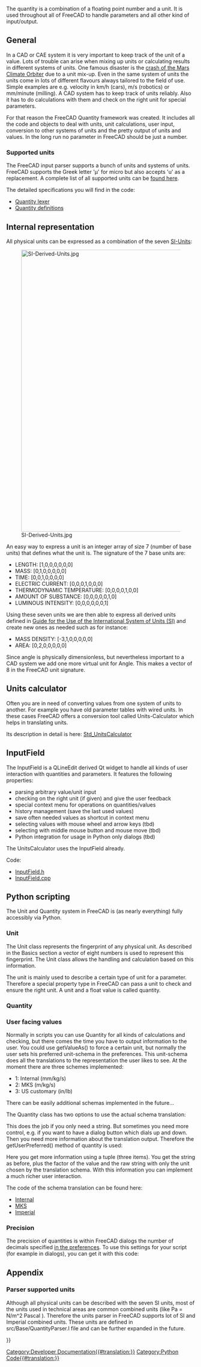 <languages/>

The quantity is a combination of a floating point number and a unit. It is used throughout all of FreeCAD to handle parameters and all other kind of input/output. 

== General ==

In a CAD or CAE system it is very important to keep track of the unit of a value. Lots of trouble can arise when mixing up units or calculating results in different systems of  units. One famous disaster is the [https://en.wikipedia.org/wiki/Mars_Climate_Orbiter#Cause_of_failure crash of the Mars Climate Orbiter] due to a unit mix-up. Even in the same system of units the units come in lots of different flavours always tailored to the field of use. Simple examples are e.g. velocity in km/h (cars), m/s (robotics) or mm/minute (milling). A CAD system has to keep track of units reliably. Also it has to do calculations with them and check on the right unit for special parameters. 

For that reason the FreeCAD Quantity framework was created. It includes all the code and objects to deal with units, unit calculations, user input, conversion to other systems of units and the pretty output of units and values. In the long run no parameter in FreeCAD should be just a number. 

=== Supported units === 

The FreeCAD input parser supports a bunch of units and systems of units. FreeCAD supports the Greek letter 'µ' for micro but also accepts 'u' as a replacement.
A complete list of all supported units can be [[Expressions#Units|found here]].

The detailed specifications you will find in the code:
* [https://github.com/FreeCAD/FreeCAD/blob/main/src/Base/QuantityLexer.c Quantity lexer]  
* [https://github.com/FreeCAD/FreeCAD/blob/main/src/Base/Quantity.cpp#l167 Quantity definitions]

== Internal representation ==

All physical units can be expressed as a combination of the seven [https://en.wikipedia.org/wiki/International_System_of_Units SI-Units]:

[[File:SI-Derived-Units.jpg|750px]]

An easy way to express a unit is an integer array of size 7 (number of base units) that defines what the unit is.
The signature of the 7 base units are:
* LENGTH: [1,0,0,0,0,0,0]
* MASS: [0,1,0,0,0,0,0]
* TIME: [0,0,1,0,0,0,0]
* ELECTRIC CURRENT: [0,0,0,1,0,0,0]
* THERMODYNAMIC TEMPERATURE: [0,0,0,0,1,0,0]
* AMOUNT OF SUBSTANCE: [0,0,0,0,0,1,0]
* LUMINOUS INTENSITY: [0,0,0,0,0,0,1]

Using these seven units we are then able to express all derived units defined in [http://physics.nist.gov/cuu/pdf/sp811.pdf Guide for the Use of the International System of Units (SI)] and create new ones as needed such as for instance:
* MASS DENSITY: [-3,1,0,0,0,0,0]
* AREA: [0,2,0,0,0,0,0]

Since angle is physically dimensionless, but nevertheless important to a CAD system we add one more virtual unit for Angle. This makes a vector of 8 in the FreeCAD unit signature.

== Units calculator ==

Often you are in need of converting values from one system of units to another. For example you have old parameter tables with wired units. In these cases FreeCAD offers a conversion tool called Units-Calculator which helps in translating units. 

Its description in detail is here: [[Std_UnitsCalculator|Std_UnitsCalculator]]

== InputField ==

The InputField is a QLineEdit derived Qt widget to handle all kinds of user interaction with quantities and parameters. It features the following properties:
* parsing arbitrary value/unit input
* checking on the right unit (if given) and give the user feedback
* special context menu for operations on quantities/values
* history management (save the last used values)
* save often needed values as shortcut in context menu
* selecting values with mouse wheel and arrow keys (tbd)
* selecting with middle mouse button and mouse move (tbd)
* Python integration for usage in Python only dialogs (tbd)

The UnitsCalculator uses the InputField already. 

Code:
* [https://github.com/FreeCAD/FreeCAD/blob/main/src/Gui/InputField.h InputField.h]
* [https://github.com/FreeCAD/FreeCAD/blob/main/src/Gui/InputField.cpp InputField.cpp]

== Python scripting ==

The Unit and Quantity system in FreeCAD is (as nearly everything) fully accessibly via Python. 

=== Unit ===

The Unit class represents the fingerprint of any physical unit. As described in the Basics section a vector of eight numbers is used to represent this fingerprint. The Unit class allows the handling and calculation based on this information. 

{{Code|code=

from FreeCAD import Units

# creating a unit with certain signature
Units.Unit(0,1)      # Mass     (kg)
Units.Unit(1)        # Length   (mm)
Units.Unit(-1,1,-2)  # Pressure (kg/mm*s^2)

# using predefined constants
Units.Unit(Units.Length)
Units.Unit(Units.Mass)
Units.Unit(Units.Pressure)

# parsing unit out of a string
Units.Unit('kg/(m*s^2)')    # Pressure
Units.Unit('Pa')            # the same as combined unit Pascale
Units.Unit('J')             # Joule (work,energy) mm^2*kg/(s^2)

# you can use units from all supported systems of units
Units.Unit('psi')           # imperial pressure
Units.Unit('lb')            # imperial  mass
Units.Unit('ft^2')          # imperial area

# comparing units
Units.Unit(0,1) == Unit(Units.Mass)

# getting type of unit
Units.Unit('kg/(m*s^2)').Type == 'Pressure'

# calculating
Units.Unit('kg') * Units.Unit('m^-1*s^-2') == Units.Unit('kg/(m*s^2)')

}}

The unit is mainly used to describe a certain type of unit for a parameter. Therefore a special property type in FreeCAD can pass a unit to check and ensure the right unit. 
A unit and a float value is called quantity.

=== Quantity ===

{{Code|code=

from FreeCAD import Units

# to create a quantity you need a value (float) and a unit
Units.Quantity(1.0,Units.Unit(0,1))     # Mass       1.0 kg
Units.Quantity(1.0,Units.Unit(1))       # Length    1.0 mm
Units.Quantity(1.0,Units.Unit(-1,1,-2)) # Pressure  1.0 kg/mm*s^2
Units.Quantity(1.0,Units.Pressure)      # Pressure  1.0 kg/mm*s^2

# you can directly give a signature
Units.Quantity(1.0,0,1)     # Mass       1.0 kg
Units.Quantity(1.0,1)       # Length    1.0 mm
Units.Quantity(1.0,-1,1,-2) # Pressure  1.0 kg/mm*s^2

# parsing quantities out of a string
Units.Quantity('1.0 kg/(m*s^2)') # Pressure
Units.Quantity('1.0 Pa')         # the same as combined Unit Pascale
Units.Quantity('1.0 J')          # Joule (Work,Energy) mm^2*kg/(s^2)

# You can use a point or comma as float delimiter
Units.Quantity('1,0 m')
Units.Quantity('1.0 m')

# you can use units from all supported systems of units
Units.Quantity('1.0 psi')  # imperial pressure
Units.Quantity('1.0 lb')   # imperial mass
Units.Quantity('1.0 ft^2') # imperial area

# the quantity parser can do calculations too
Units.Quantity('360/5 deg')        # splitting circle 
Units.Quantity('1/16 in')          # fractions
Units.Quantity('5.3*6.3 m^2')      # calculating an area
Units.Quantity('1/(log(2.3)/sin(pi)*3.4)+1.8e-3 m')
Units.Quantity('1ft 3in')          # imperial style

# and for sure calculation and comparison
Units.Quantity('1 Pa') * Units.Quantity(2.0) == Units.Quantity('2 Pa')
Units.Quantity('1 m') * Units.Quantity('2 m') == Units.Quantity('2 m^2')
Units.Quantity('1 m') * Units.Quantity('2 ft') + Units.Quantity('2 mm^2')
Units.Quantity('1 m') > Units.Quantity('2 ft')

# accessing the components
Units.Quantity('1 m').Value # get the number (always internal system (mm/kg/s))
Units.Quantity('1 m').Unit  # get the unit
Units.Quantity('1 m') == Units.Quantity( Units.Quantity('1 m').Value , Units.Quantity('1 m').Unit)

# translating the value into other units than the internal system (mm/kg/s)
Units.Quantity('1 km/h').getValueAs('m/s')                  # translate value
Units.Quantity('1 m').getValueAs(2.45,1)                    # translation value and unit signature
Units.Quantity('1 kPa').getValueAs(Units.Pascal)            # predefined standard units 
Units.Quantity('1 MPa').getValueAs(Units.Quantity('N/m^2')) # a quantity
          
}}

=== User facing values ===

Normally in scripts you can use Quantity for all kinds of calculations and checking, but there comes the time you have to output information to the user. You could use getValueAs() to force a certain unit, but normally the user sets his preferred unit-schema in the preferences. This unit-schema does all the translations to the representation the user likes to see. At the moment there are three schemes implemented:
* 1: Internal     (mm/kg/s) 
* 2: MKS          (m/kg/s)
* 3: US customary (in/lb) 
There can be easily additional schemas implemented in the future...

The Quantity class has two options to use the actual schema translation:

{{Code|code=
from FreeCAD import Units

# Use the translated string:
Units.Quantity('1m').UserString           # '1000 mm' in 1; '1 m' in 2; and '1.09361 yr' in 3
}}

This does the job if you only need a string. But sometimes you need more control, e.g. if you want to have a dialog button which dials up and down. Then you need more information about the translation output. Therefore the getUserPreferred() method of quantity is used:

{{Code|code=
Units.Quantity('22 m').getUserPreferred() # gets a tuple:('22 m', 1000.0, 'm')
Units.Quantity('2  m').getUserPreferred() # Tuple: ('2000 mm', 1.0, 'mm')
}}

Here you get more information using a tuple (three items). You get the string as before, plus the factor of the value and the raw string with only the unit chosen by the translation schema. With this information you can implement a much richer user interaction.

The code of the schema translation can be found here:
* [https://github.com/FreeCAD/FreeCAD/blob/main/src/Base/UnitsSchemaInternal.cpp Internal]
* [https://github.com/FreeCAD/FreeCAD/blob/main/src/Base/UnitsSchemaMKS.cpp MKS]
* [https://github.com/FreeCAD/FreeCAD/blob/main/src/Base/UnitsSchemaImperial1.cpp Imperial]

=== Precision ===

The precision of quantities is within FreeCAD dialogs the number of decimals specified [[Preferences_Editor#Units|in the preferences]]. To use this settings for your script (for example in dialogs), you can get it with this code:
{{Code|code=
import FreeCAD

params = App.ParamGet("User parameter:BaseApp/Preferences/Units")
params.GetInt('Decimals') # returns an int
}}

== Appendix == 

=== Parser supported units ===

Although all physical units can be described with the seven SI units, most of the units used in technical areas are common combined units (like Pa = N/m^2 Pascal ). Therefore the units parser in FreeCAD supports lot of SI and Imperial combined units. These units are defined in src/Base/QuantityParser.l file and can be further expanded in the future. 

{{Code|code=

from FreeCAD import Units

 "nm"  = Units.Quantity(1.0e-6    ,Units.Unit(1));         // nano meter
 "µm"  = Units.Quantity(1.0e-3    ,Units.Unit(1));         // micro meter
 "mm"  = Units.Quantity(1.0       ,Units.Unit(1));         // milli meter
 "cm"  = Units.Quantity(10.0      ,Units.Unit(1));         // centi meter
 "dm"  = Units.Quantity(100.0     ,Units.Unit(1));         // deci meter
 "m"   = Units.Quantity(1.0e3     ,Units.Unit(1));         // meter
 "km"  = Units.Quantity(1.0e6     ,Units.Unit(1));         // kilo meter
 "l"   = Units.Quantity(1000000.0 ,Units.Unit(3));         // liter dm^3
                                                  
 "µg"  = Units.Quantity(1.0e-9    ,Units.Unit(0,1));       // micro gram
 "mg"  = Units.Quantity(1.0e-6    ,Units.Unit(0,1));       // milli gram
 "g"   = Units.Quantity(1.0e-3    ,Units.Unit(0,1));       // gram
 "kg"  = Units.Quantity(1.0       ,Units.Unit(0,1));       // kilo gram
 "t"   = Units.Quantity(1000.0    ,Units.Unit(0,1));       // ton
                                                  
 "s"   = Units.Quantity(1.0       ,Units.Unit(0,0,1));     // second (internal standard time)
 "min" = Units.Quantity(60.0      ,Units.Unit(0,0,1));     // minute
 "h"   = Units.Quantity(3600.0    ,Units.Unit(0,0,1));     // hour  
                                                  
 "A"   = Units.Quantity(1.0       ,Units.Unit(0,0,0,1));   // Ampere (internal standard electric current)
 "mA"  = Units.Quantity(0.001     ,Units.Unit(0,0,0,1));   // milli Ampere         
 "kA"  = Units.Quantity(1000.0    ,Units.Unit(0,0,0,1));   // kilo Ampere         
 "MA"  = Units.Quantity(1.0e6     ,Units.Unit(0,0,0,1));   // Mega Ampere         
                                                  
 "K"   = Units.Quantity(1.0       ,Units.Unit(0,0,0,0,1)); // Kelvin (internal standard thermodynamic temperature)
 "mK"  = Units.Quantity(0.001     ,Units.Unit(0,0,0,0,1)); // Kelvin         
 "µK"  = Units.Quantity(0.000001  ,Units.Unit(0,0,0,0,1)); // Kelvin         

 "mol" = Units.Quantity(1.0       ,Units.Unit(0,0,0,0,0,1)); // Mole (internal standard amount of substance)        

 "cd"  = Units.Quantity(1.0       ,Units.Unit(0,0,0,0,0,0,1)); // Candela (internal standard luminous intensity)        

 "deg" = Units.Quantity(1.0         ,Units.Unit(0,0,0,0,0,0,0,1)); // degree (internal standard angle)
 "rad" = Units.Quantity(180/M_PI    ,Units.Unit(0,0,0,0,0,0,0,1)); // radian         
 "gon" = Units.Quantity(360.0/400.0 ,Units.Unit(0,0,0,0,0,0,0,1)); // gon         

 "in"  = Units.Quantity(25.4        ,Units.Unit(1));       // inch
 "\""  = Units.Quantity(25.4        ,Units.Unit(1));       // inch
 "fo"  = Units.Quantity(304.8       ,Units.Unit(1));       // foot
 "'"   = Units.Quantity(304.8       ,Units.Unit(1));       // foot
 "th"  = Units.Quantity(0.0254      ,Units.Unit(1));       // thou
 "yd"  = Units.Quantity(914.4       ,Units.Unit(1));       // yard

 "lb"  = Units.Quantity(0.45359237   ,Units.Unit(0,1));    // pound
 "oz"  = Units.Quantity(0.0283495231 ,Units.Unit(0,1));    // ounce
 "st"  = Units.Quantity(6.35029318   ,Units.Unit(0,1));    // Stone
 "cwt" = Units.Quantity(50.80234544  ,Units.Unit(0,1));    // hundredweights
}}

{{Powerdocnavi{{#translation:}}}}
[[Category:Developer Documentation{{#translation:}}]]
[[Category:Python Code{{#translation:}}]]
{{clear}}